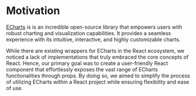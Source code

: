 # Motivation

[ECharts](https://echarts.apache.org/en/index.html) is is an incredible open-source library that empowers users with robust charting and visualization capabilities. 
It provides a seamless experience with its intuitive, interactive, and highly customizable charts.

While there are existing wrappers for ECharts in the React ecosystem, we noticed a lack of implementations that truly embraced the core concepts of React. 
Hence, our primary goal was to create a user-friendly React component that effortlessly exposes the vast range of ECharts functionalities through props. By doing so, we aimed to simplify the process of utilizing ECharts within a React project while ensuring flexibility and ease of use.